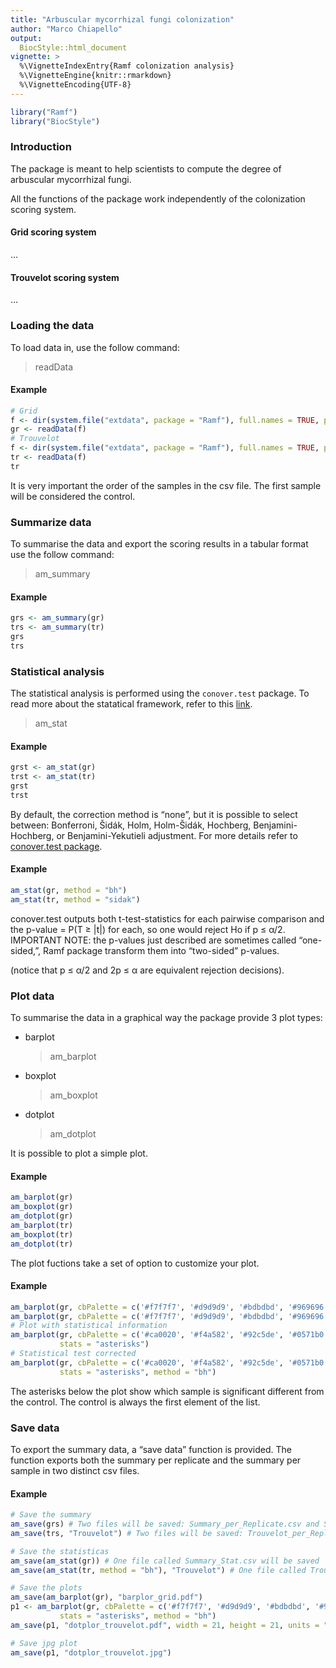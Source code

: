 ```yaml
--- 
title: "Arbuscular mycorrhizal fungi colonization" 
author: "Marco Chiapello"
output:  
  BiocStyle::html_document
vignette: >
  %\VignetteIndexEntry{Ramf colonization analysis} 
  %\VignetteEngine{knitr::rmarkdown}
  %\VignetteEncoding{UTF-8}
---
```


```r
library("Ramf")
library("BiocStyle")
```
### Introduction

The package is meant to help scientists to compute the degree of arbuscular
mycorrhizal fungi.

All the functions of the package work independently of the colonization scoring system.

#### Grid scoring system

...

#### Trouvelot scoring system

...

### Loading the data 

To load data in, use the follow command: 

>readData

#### Example
```r
# Grid
f <- dir(system.file("extdata", package = "Ramf"), full.names = TRUE, pattern = "grid.csv")
gr <- readData(f)
# Trouvelot
f <- dir(system.file("extdata", package = "Ramf"), full.names = TRUE, pattern = "trouvelot.csv")
tr <- readData(f) 
tr
```

It is very important the order of the samples in the csv file. The first sample will
be considered the control.


### Summarize data

To summarise the data and export the scoring results in a tabular format use the
follow command:

> am_summary


#### Example
```r
grs <- am_summary(gr)
trs <- am_summary(tr)
grs
trs
```

### Statistical analysis

The statistical analysis is performed using the `conover.test` package. To read more
about the statatical framework, refer to this [link](https://cran.r-project.org/web/packages/conover.test/).

> am_stat


#### Example
```r
grst <- am_stat(gr)
trst <- am_stat(tr)
grst
trst
```

By default, the correction method is "none", but it is possible to select between:
 Bonferroni, Šidák, Holm,
 Holm-Šidák, Hochberg, Benjamini-Hochberg, or Benjamini-Yekutieli adjustment. 
 For more details refer to [conover.test package](https://cran.r-project.org/web/packages/conover.test/conover.test.pdf).

#### Example
```r
am_stat(gr, method = "bh")
am_stat(tr, method = "sidak")
```

conover.test outputs both t-test-statistics for each pairwise comparison and the p-value = P(T ≥
|t|) for each, so one would reject Ho if p ≤ α/2. IMPORTANT NOTE: the p-values just described
are sometimes called "one-sided,", Ramf package transform them into "two-sided" p-values.

(notice that p ≤ α/2 and 2p ≤ α are equivalent rejection decisions).

### Plot data

To summarise the data in a graphical way the package provide 3 plot types:

- barplot

  >am_barplot

- boxplot

  >am_boxplot

- dotplot

  >am_dotplot

It is possible to plot a simple plot.

#### Example
```r
am_barplot(gr)
am_boxplot(gr)
am_dotplot(gr)
am_barplot(tr)
am_boxplot(tr)
am_dotplot(tr)
```

The plot fuctions take a set of option to customize your plot.

#### Example
```r
am_barplot(gr, cbPalette = c('#f7f7f7', '#d9d9d9', '#bdbdbd', '#969696'))
am_barplot(gr, cbPalette = c('#f7f7f7', '#d9d9d9', '#bdbdbd', '#969696'), main = "Grid")
# Plot with statistical information
am_barplot(gr, cbPalette = c('#ca0020', '#f4a582', '#92c5de', '#0571b0'), main = "Grid",
		   stats = "asterisks")
# Statistical test corrected
am_barplot(gr, cbPalette = c('#ca0020', '#f4a582', '#92c5de', '#0571b0'), main = "Grid",
		   stats = "asterisks", method = "bh")
```

The asterisks below the plot show which sample is significant different from the control. 
The control is always the first element of the list.


### Save data

To export the summary data, a "save data" function is provided. The function 
exports both the summary per replicate and the summary per sample in two distinct
csv files.

#### Example
```r
# Save the summary
am_save(grs) # Two files will be saved: Summary_per_Replicate.csv and Summary_per_Sample.csv
am_save(trs, "Trouvelot") # Two files will be saved: Trouvelot_per_Replicate.csv and Trouvelot_per_Sample.csv

# Save the statisticas
am_save(am_stat(gr)) # One file called Summary_Stat.csv will be saved
am_save(am_stat(tr, method = "bh"), "Trouvelot") # One file called Trouvelot_stat.csv will be saved

# Save the plots
am_save(am_barplot(gr), "barplor_grid.pdf")
p1 <- am_barplot(gr, cbPalette = c('#f7f7f7', '#d9d9d9', '#bdbdbd', '#969696'), main = "Trouvelot",
		   stats = "asterisks", method = "bh")
am_save(p1, "dotplor_trouvelot.pdf", width = 21, height = 21, units = "cm", dpi = 300)

# Save jpg plot
am_save(p1, "dotplor_trouvelot.jpg")
```


